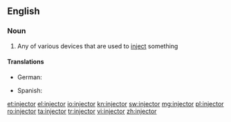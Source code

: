 ==English==

===Noun===
{{wikipedia}}
{{en-noun}}

# Any of various devices that are used to [[inject]] something

====Translations====
{{trans-top|device used to inject}}
* German: {{t|de|Einspritzdüse|f}}
{{trans-mid}}
* Spanish: {{t|es|inyector|m}}
{{trans-bottom}}

[[et:injector]]
[[el:injector]]
[[io:injector]]
[[kn:injector]]
[[sw:injector]]
[[mg:injector]]
[[pl:injector]]
[[ro:injector]]
[[ta:injector]]
[[tr:injector]]
[[vi:injector]]
[[zh:injector]]
